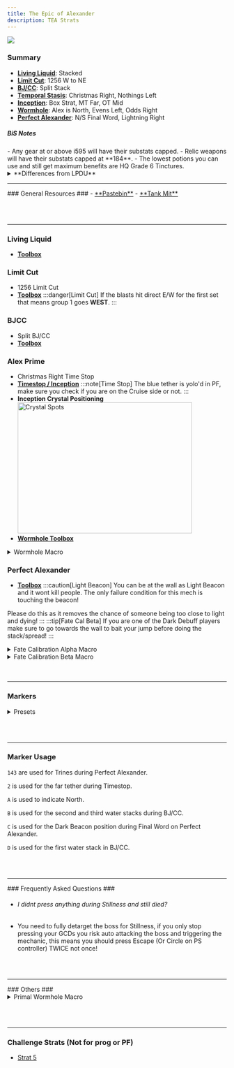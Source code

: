 ```yaml
---
title: The Epic of Alexander
description: TEA Strats
---
```


<img class="ulti-tooltip" src="/tea.png"/>

### Summary ###
- [**Living Liquid**](#living-liquid): Stacked
- [**Limit Cut**](#limit-cut): 1256 W to NE
- [**BJ/CC**](#bjcc): Split Stack
- [**Temporal Stasis**](#alex-prime): Christmas Right, Nothings Left
- [**Inception**](#alex-prime): Box Strat, MT Far, OT Mid
- [**Wormhole**](#alex-prime): Alex is North, Evens Left, Odds Right
- [**Perfect Alexander**](#perfect-alexander): N/S Final Word, Lightning Right

<h5>BiS Notes</h5>
- Any gear at or above i595 will have their substats capped.
- Relic weapons will have their substats capped at **184**.
- The lowest potions you can use and still get maximum benefits are HQ Grade 6 Tinctures.

<details>
<summary>**Differences from LPDU**</summary>
```
- WIP
```
</details>

<hr></hr>
### General Resources ###
- <a href="https://pastebin.com/uxVnJm7R" target="_blank">**Pastebin**</a> 
- <a href="https://docs.google.com/spreadsheets/d/1zB5NpvIR0J5uAybtYkqAn_gglnmYcSCo0b0mgSZagUg/edit#gid=917445177" target="_blank">**Tank Mit**</a>

<br></br>
<hr></hr>

### Living Liquid
- <a href="https://ff14.toolboxgaming.space/?id=725383877116761&preview=1" target="_blank">**Toolbox**</a>

### Limit Cut ###
- 1256 Limit Cut
- <a href="https://ff14.toolboxgaming.space/?id=803293127441961&preview=1" target="_blank">**Toolbox**</a>
:::danger[Limit Cut]
If the blasts hit direct E/W for the first set that means group 1 goes **WEST**.
:::

### BJCC ###
- Split BJ/CC
- <a href="https://ff14.toolboxgaming.space/?id=492297437831961&preview=1" target="_blank">**Toolbox**</a>

### Alex Prime ###
- Christmas Right Time Stop
- <a href="https://ff14.toolboxgaming.space/?id=860745463802461&preview=1" target="_blank">**Timestop / Inception**</a>
:::note[Time Stop]
The blue tether is yolo'd in PF, make sure you check if you are on the Cruise side or not.
:::
- **Inception Crystal Positioning**
<img
        src="/crystals.png"
        width="400"
        height="300"
        decoding="async"
        loading="lazy"
        alt="Crystal Spots"
        onclick="location.href='/crystals.png'"
        style="cursor:pointer;"
        />
- <a href="https://ff14.toolboxgaming.space/?id=537197026169861&preview=1" target="_blank">**Wormhole Toolbox**</a>
<div class="wormhole-macro">
<details class="details">
<summary >Wormhole Macro</summary>
```
/p
/p =========================
/p        ,  -  ~ ALEX ~   -  , 
/p     ,  4                       3  ' ,
/p   ,                                      ,
/p  ,                                        ,
/p , 
/p  ,  6 8                       5 7  ,
/p   ,                                     ,
/p     ,  2                        1  ,
/p        ' -  ,       ,      ,    '
/p
/p 5,6 cleaves SOUTH RELATIVE TO ALEX <se.3>
/p 7,8 cleaves NORTH RELATIVE TO ALEX <se.3>
/p 5+6>7+8>1+2
```
</details>
</div>

### Perfect Alexander ###
- <a href="https://ff14.toolboxgaming.space/?id=170875560147661&preview=1" target="_blank">**Toolbox**</a>
:::caution[Light Beacon]
You can be at the wall as Light Beacon and it wont kill people. The only failure condition for this mech is touching the beacon!

Please do this as it removes the chance of someone being too close to light and dying!
:::
:::tip[Fate Cal Beta]
If you are one of the Dark Debuff players make sure to go towards the wall to bait your jump before doing the stack/spread!
:::
<details>
<summary>Fate Calibration Alpha Macro</summary>
```
/p                         FATE CALI ALPHA
/p -----------------------------------------------------------
/p            -               Defamation              -
/p        -              (Watch safe spot)              -
/p     -                            ---------                             - 
/p        -   Stack + No DBuff    //     Thunder   -
/p            -          (Watch safe spot)           -
/p -----------------------------------------------------------
```
</details>
<details>
<summary>Fate Calibration Beta Macro</summary>
```
/p ------------------ FATE CALI BETA ----------------
/p            -              Light Beacon             -
/p        -              Close Tether Dark              -
/p    -                                                                      -
/p -                                                                           -
/p - NO Dbuff Dark        |        Dark Beacon   -
/p -                                                                           -
/p     -                                                                     -
/p        -                  FarTether Dark               -
/p -----------------------------------------------------------
```
</details>
<br></br>
<hr></hr>

### Markers ###

<details>
<summary>Presets</summary>

- Standard

```
{"Name":"Aether","MapID":694,"A":{"X":99.963,"Y":0.0,"Z":82.667,"ID":0,"Active":true},"B":{"X":112.764,"Y":0.0,"Z":91.444,"ID":1,"Active":true},"C":{"X":100.032,"Y":0.0,"Z":113.139,"ID":2,"Active":true},"D":{"X":86.236,"Y":0.0,"Z":100.036,"ID":3,"Active":true},"One":{"X":107.391,"Y":0.0,"Z":99.91,"ID":4,"Active":true},"Two":{"X":113.768,"Y":0.0,"Z":99.93,"ID":5,"Active":true},"Three":{"X":100.017,"Y":0.0,"Z":107.495,"ID":6,"Active":true},"Four":{"X":107.486,"Y":0.0,"Z":107.501,"ID":7,"Active":true}}
```

- Strat 5

```
{"Name":"Imported","MapID":694,"A":{"X":99.977,"Y":0.0,"Z":92.815,"ID":0,"Active":true},"B":{"X":113.822,"Y":0.0,"Z":99.934,"ID":1,"Active":true},"C":{"X":99.978,"Y":0.0,"Z":113.939,"ID":2,"Active":true},"D":{"X":86.546,"Y":0.0,"Z":99.948,"ID":3,"Active":true},"One":{"X":107.958,"Y":0.0,"Z":100.164,"ID":4,"Active":true},"Two":{"X":96.337,"Y":0.0,"Z":99.113,"ID":5,"Active":true},"Three":{"X":99.847,"Y":0.0,"Z":107.722,"ID":6,"Active":true},"Four":{"X":108.029,"Y":0.0,"Z":107.966,"ID":7,"Active":true}}
```
</details>

<br></br>
<hr></hr>

### Marker Usage ###

<code>143</code> are used for Trines during Perfect Alexander.

<code>2</code> is used for the far tether during Timestop.

<code>A</code> is used to indicate North.

<code>B</code> is used for the second and third water stacks during BJ/CC.

<code>C</code> is used for the Dark Beacon position during Final Word on Perfect Alexander.

<code>D</code> is used for the first water stack in BJ/CC.

<br></br>
<hr></hr>
### Frequently Asked Questions ###

- <h6>I didnt press anything during Stillness and still died?</h6>
- You need to fully detarget the boss for Stillness, if you only stop pressing your GCDs you risk auto attacking the boss and triggering the mechanic, this means you should press Escape (Or Circle on PS controller) TWICE not once!

<br></br>
<hr></hr>
### Others ###

<details>
<summary>Primal Wormhole Macro</summary>
```
/p
/p =========================
/p        ,  -  ~ ALEX ~   -  , 
/p     ,  3                       4  ' ,
/p   ,                                      ,
/p  ,                                        ,
/p , 
/p  ,  5 7                       6 8  ,
/p   ,                                     ,
/p     ,  1                        2  ,
/p        ' -  ,       ,      ,    '
/p
/p 5,6 cleaves SOUTH RELATIVE TO ALEX <se.3>
/p 7,8 cleaves NORTH RELATIVE TO ALEX <se.3>
/p 5+6>7+8>1+2
```
</details>

<br></br>
<hr></hr>

### Challenge Strats (Not for prog or PF) ###
- [Strat 5](https://ff14.toolboxgaming.space/?id=599731067479261&preview=1)
